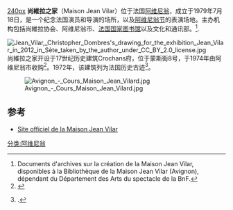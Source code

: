 [[文件:Avignon_-_Maison_Jean_Vilar.JPG|240px]]
'''尚維拉之家'''（Maison Jean Vilar）位于法国[[阿维尼翁|阿维尼翁]]，成立于1979年7月18日，是一个纪念法国演员和导演{{le|让·维拉|Jean Vilar}}的场所，以及[[阿维尼翁节|阿维尼翁节]]的表演场地。主办机构包括尚維拉协会、阿维尼翁市、[[法国国家图书馆|法国国家图书馆]]以及文化和通讯部。<ref>Documents d'archives sur la création de la Maison Jean Vilar, disponibles à la Bibliothèque de la Maison Jean Vilar (Avignon), dépendant du Département des Arts du spectacle de la BnF.</ref>.

[[File:Jean_Vilar,_Christopher_Dombres's_drawing_for_the_exhibition_Jean_Vilar_in_2012_in_Sète_taken_by_the_author_under_CC_BY_2.0_license.jpg|thumb]]
尚維拉之家开设于17世纪历史建筑Crochans府，位于蒙斯街8号，于1974年由阿维尼翁市收购<ref>{{cite book |langue = |auteur1 = |title = La Maison Jean Vilar a 20 ans|location= Avignon|editor = Maison Jean Vilar|year = 1999|pages = 5}}</ref>。1972年，该建筑列为法国历史古迹<ref name="Mérimée">{{Mérimée|PA00081849}}.</ref>。

[[File:Avignon_-_Cours_Maison_Jean_Vilard.jpg|thumb]]

== 参考 ==
{{References}}
* [http://maisonjeanvilar.org/ Site officiel de la Maison Jean Vilar] {{Wayback|url=http://maisonjeanvilar.org/ |date=20160501031905 }}
[[分类:阿维尼翁|分类:阿维尼翁]]
